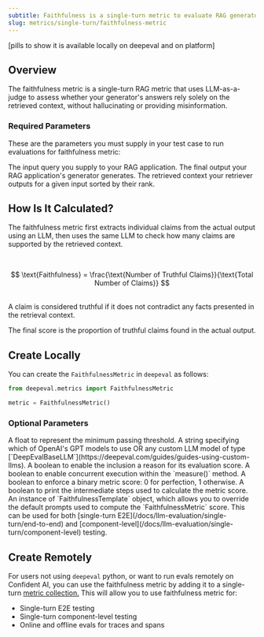 ```yaml
---
subtitle: Faithfulness is a single-turn metric to evaluate RAG generators
slug: metrics/single-turn/faithfulness-metric
---
```


[pills to show it is available locally on deepeval and on platform]

## Overview

The faithfulness metric is a single-turn RAG metric that uses LLM-as-a-judge to assess whether your generator's answers rely solely on the retrieved context, without hallucinating or providing misinformation.

### Required Parameters

These are the parameters you must supply in your test case to run evaluations for faithfulness metric:

<ParamField path="input" type="string" required>
  The input query you supply to your RAG application.
</ParamField>
<ParamField path="actual_output" type="string" required>
  The final output your RAG application's generator generates.
</ParamField>
<ParamField path="retrieval_context" type="list of string" required>
  The retrieved context your retriever outputs for a given input sorted by their rank.
</ParamField>

## How Is It Calculated?

The faithfulness metric first extracts individual claims from the actual output using an LLM, then uses the same LLM to check how many claims are supported by the retrieved context.

<br />

$$
\text{Faithfulness} = \frac{\text{Number of Truthful Claims}}{\text{Total Number of Claims}}
$$

<br />

<Tip>
  A claim is considered truthful if it does not contradict any facts presented
  in the retrieval context.
</Tip>

The final score is the proportion of truthful claims found in the actual output.

## Create Locally

You can create the `FaithfulnessMetric` in `deepeval` as follows:

```python
from deepeval.metrics import FaithfulnessMetric

metric = FaithfulnessMetric()
```

### Optional Parameters

<ParamField path="threshold" type="number" default={0.5}>
  A float to represent the minimum passing threshold.
</ParamField>
<ParamField path="model" type="string | Object" default="gpt-4.1">
  A string specifying which of OpenAI's GPT models to use OR any custom LLM
  model of type
  [`DeepEvalBaseLLM`](https://deepeval.com/guides/guides-using-custom-llms).
</ParamField>
<ParamField path="include_reason" type="boolean" default={"true"}>
  A boolean to enable the inclusion a reason for its evaluation score.
</ParamField>
<ParamField path="async_mode" type="boolean" default={"true"}>
  A boolean to enable concurrent execution within the `measure()` method.
</ParamField>
<ParamField path="strict_mode" type="boolean" default={"false"}>
  A boolean to enforce a binary metric score: 0 for perfection, 1 otherwise.
</ParamField>
<ParamField path="verbose_mode" type="boolean" default={"false"}>
  A boolean to print the intermediate steps used to calculate the metric score.
</ParamField>
<ParamField
  path="evaluation_template"
  type="FaithfulnessTemplate"
  default={"deepeval's template"}
>
  An instance of `FaithfulnessTemplate` object, which allows you to override the
  default prompts used to compute the `FaithfulnessMetric` score.
</ParamField>

<Success>
  This can be used for both [single-turn
  E2E](/docs/llm-evaluation/single-turn/end-to-end) and
  [component-level](/docs/llm-evaluation/single-turn/component-level) testing.
</Success>

## Create Remotely

For users not using `deepeval` python, or want to run evals remotely on Confident AI, you can use the faithfulness metric by adding it to a single-turn [metric collection.](/metrics/metric-collections) This will allow you to use faithfulness metric for:

- Single-turn E2E testing
- Single-turn component-level testing
- Online and offline evals for traces and spans
